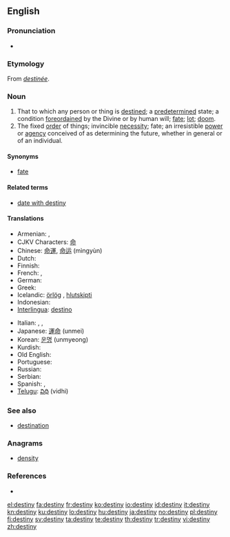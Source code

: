 {{wikipedia|destiny (disambiguation)}}
==English==
{{wikipedia}}

===Pronunciation===
* {{audio|en-us-destiny.ogg|Audio (US)}}

===Etymology===
From {{etyl|fro}} ''[[destinée]]''.

===Noun===
{{en-noun|destinies}}

# That to which any person or thing is [[destined]]; a [[predetermined]] state; a condition [[foreordained]] by the Divine or by human will; [[fate]]; [[lot]]; [[doom]].
# The fixed [[order]] of things; invincible [[necessity]]; fate; an irresistible [[power]] or [[agency]] conceived of as determining the future, whether in general or of an individual.

====Synonyms====
* [[fate]]

====Related terms====
* [[date with destiny]]

====Translations====
{{trans-top|predetermined condition; fate; fixed order of things}}
* Armenian: {{t|hy|ճակատագիր|tr=č̣akatagir|sc=Armn}},  {{t|hy|բախտ|tr=baxt|sc=Armn}}
* CJKV Characters: [[命]]
* Chinese: [[命運]], [[命运]] (mìngyùn)
* Dutch: {{t+|nl|lot|n}}
* Finnish: {{t+|fi|kohtalo}}
* French: {{t+|fr|destinée|m}}, {{t+|fr|destin|m}}
* German: {{t+|de|Schicksal|n}}
* Greek: {{t+|el|πεπρωμένο|n|sc=Grek}}
* Icelandic: [[örlög]] {{n|p}}, [[hlutskipti]] {{n}}
* Indonesian: {{t+|id|takdir|xs=Indonesian}}
* [[Interlingua]]: [[destino]]
{{trans-mid}}
* Italian: {{t+|it|destino|m}}, {{t-|it|fato|m}}, {{t+|it|fortuna|f}}
* Japanese: [[運命]] (unmei)
* Korean: [[운명]] (unmyeong)
* Kurdish: {{ku-Arab|[[چاره‌نووس]]}}
* Old English: {{t-|ang|wyrd|xs=Old English}}
* Portuguese: {{t+|pt|destino|m}}
* Russian: {{t+|ru|судьба|f|tr=sud'bá|sc=Cyrl}}
* Serbian: {{t-|sr|sudbina|f}}
* Spanish: {{t-|es|destino|m}}, {{t+|es|azar|m}}
* [[Telugu]]: [[విధి]] (vidhi)
{{trans-bottom}}

===See also===
* [[destination]]

===Anagrams===
* [[density]]

===References===
* {{R:1913}}

[[el:destiny]]
[[fa:destiny]]
[[fr:destiny]]
[[ko:destiny]]
[[io:destiny]]
[[id:destiny]]
[[it:destiny]]
[[kn:destiny]]
[[ku:destiny]]
[[lo:destiny]]
[[hu:destiny]]
[[ja:destiny]]
[[no:destiny]]
[[pl:destiny]]
[[fi:destiny]]
[[sv:destiny]]
[[ta:destiny]]
[[te:destiny]]
[[th:destiny]]
[[tr:destiny]]
[[vi:destiny]]
[[zh:destiny]]